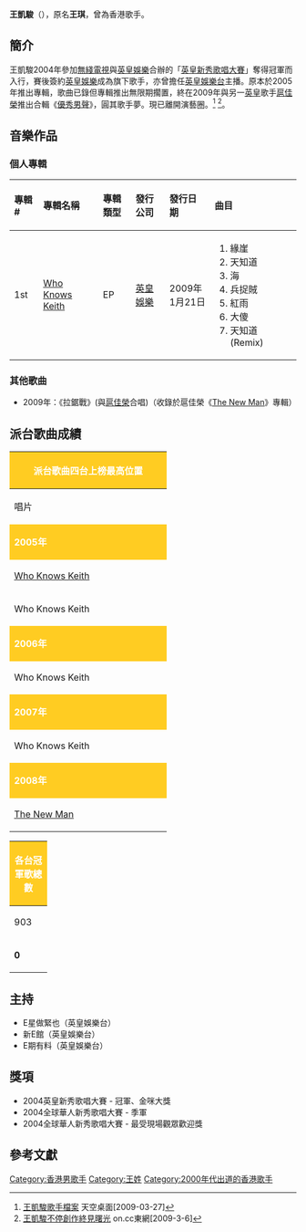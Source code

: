 {{Not|王俊凯}}
{{藝人
| 姓名 = 王凱駿
| 原名 = 王琪
| 類型 = 男藝人
| 圖片 = 
| 圖片簡介 = 
| 圖片尺寸 = 200px
| 英文名 =  Keith Wong
| 羅馬拼音 = Wong Hoi Chun
| 綽號 = 
| 出生日期 = {{birth_date_and_age|1979|07|31}}
| 出生地點 = {{HKG-1959}}
| 國籍 = {{CHN-HKG}}
| 逝世日期 = 
| 逝世地點 = 
| 教育程度 = 
| 母校 = 
| 配偶 =  
| 音樂類型 = [[粵語流行音樂|粵語流行音樂]]
| 職業 = [[歌手|歌手]]
| 語言 = [[粵語|粵語]]、[[英語|英語]]、[[國語|國語]]
| 演奏樂器 = 
| 活躍年代 = 2004年至2009年
| 出道地點 = 香港
| 出道作 = 
| 出道日期 = 2005年
| 唱片公司 = [[英皇娛樂|英皇娛樂]]（2004年-2009年）
| 網站 = 
| imdb = 
}}

'''王凱駿'''（{{lang|en|Keith Wong}}），原名'''王琪'''，曾為香港歌手。

==簡介==
王凱駿2004年參加[[電視廣播有限公司|無綫電視]]與[[英皇娛樂|英皇娛樂]]合辦的「[[英皇新秀歌唱大賽|英皇新秀歌唱大賽]]」奪得冠軍而入行，賽後簽約[[英皇娛樂|英皇娛樂]]成為旗下歌手，亦曾擔任[[英皇娛樂台|英皇娛樂台]]主播。原本於2005年推出專輯，歌曲已錄但專輯推出無限期擱置，終在2009年與另一[[英皇娛樂|英皇]]歌手[[扈佳榮|扈佳榮]]推出合輯《[[優秀男聲|優秀男聲]]》，圓其歌手夢。現已離開演藝圈。<ref>[http://keithwongblog.blogspot.com/2009/03/blog-post.html 王凱駿歌手檔案] {{Wayback|url=http://keithwongblog.blogspot.com/2009/03/blog-post.html |date=20210908210835 }} 天空桌面[2009-03-27]</ref> <ref>[http://the-sun.on.cc/channels/ent/20090306/20090305225648_0000.html 王凱駿不停創作終見曙光] {{Wayback|url=http://the-sun.on.cc/channels/ent/20090306/20090305225648_0000.html |date=20210908210830 }} on.cc東網[2009-3-6]</ref>。

==音樂作品==
===個人專輯===
{| class="wikitable"
!align="left" width="75px"| 專輯 #
!align="left" width="230px"| 專輯名稱
!align="left" width="120px"| 專輯類型
!align="left" width="145px"| 發行公司
!align="left" width="145px"| 發行日期
!align="left" width="320px"| 曲目
|-
! 1st
! [[Who_Knows_Keith|Who Knows Keith]]
| EP
| [[英皇娛樂|英皇娛樂]] 
| 2009年1月21日
| {{HideH|曲目}}
#緣崖
#天知道
#海
#兵捉賊
#紅雨
#大傻
#天知道 (Remix) 
{{HideF}}
|}

===其他歌曲===
*2009年：《拉鋸戰》(與[[扈佳榮|扈佳榮]]合唱)（收錄於扈佳榮《[[The_New_Man|The New Man]]》專輯）

==派台歌曲成績==
{| class="wikitable" cellpadding="1"
|-
! style="background:#FFCC22; color:white" colspan="7" | '''派台歌曲四台上榜最高位置'''
|-
| width="260"| 唱片 || width="160"| 歌曲 || width="50"| 903 || width="50"| RTHK || width="50"| 997 || width="50"| TVB || width="220"| 備註
|-
! style="background:#FFCC22; color:white" colspan="7"| '''2005年'''
|-
| [[Who_Knows_Keith|Who Knows Keith]] || 緣崖 || - || - || - || - || 
|-
| Who Knows Keith || 兵捉賊 || - || - || - || - || 
|-
! style="background:#FFCC22; color:white" colspan="7"| '''2006年'''
|-
| Who Knows Keith || 天知道 || - || 18 || 16 || - || 
|-
! style="background:#FFCC22; color:white" colspan="7"| '''2007年'''
|-
| Who Knows Keith || 紅雨 || - || 17 || - || - || 
|-
! style="background:#FFCC22; color:white" colspan="7"| '''2008年'''
|-
| [[The_New_Man|The New Man]] || 拉鋸戰 || - || - || - || - || 與[[扈佳榮|扈佳榮]]合唱
|}
{| class="wikitable" cellpadding="1"
|-
! style="background:#FFCC22; color:white" colspan="5"| '''各台冠軍歌總數'''
|-
| width="50"| 903 || width="50"| RTHK || width="50"| 997 || width="50"| TVB || width="160"| 備註
|-
| '''0''' || '''0''' || '''0''' || '''0''' || '''四台冠軍歌總數：0'''
|}

==主持==
*E星做緊也（英皇娛樂台）
*新E館（英皇娛樂台）
*E期有料（英皇娛樂台）

==獎項==
*2004英皇新秀歌唱大賽 - 冠軍、金咪大獎
*2004全球華人新秀歌唱大賽 - 季軍 
*2004全球華人新秀歌唱大賽 - 最受現場觀眾歡迎獎

==參考文獻==
{{reflist}}


[[Category:香港男歌手|Category:香港男歌手]]
[[Category:王姓|Category:王姓]]
[[Category:2000年代出道的香港歌手|Category:2000年代出道的香港歌手]]